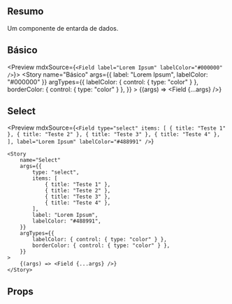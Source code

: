 <!-- #region Imports -->



<!-- #endregion -->

<Meta title="Components/Field" id="field" component={Field} />

## Resumo

Um componente de entarda de dados.

## Básico

<Preview mdxSource={`<Field label="Lorem Ipsum" labelColor="#000000" />`}>
    <Story
        name="Básico"
        args={{ label: "Lorem Ipsum", labelColor: "#000000" }}
        argTypes={{
            labelColor: { control: { type: "color" } },
            borderColor: { control: { type: "color" } },
        }}
    >
        {(args) => <Field {...args} />}
    </Story>
</Preview>

## Select

<Preview
    mdxSource={`<Field
    type="select"
    items: [
        { title: "Teste 1" },
        { title: "Teste 2" },
        { title: "Teste 3" },
        { title: "Teste 4" },
    ],
    label="Lorem Ipsum"
    labelColor="#488991"
    />`}
>
    <Story
        name="Select"
        args={{
            type: "select",
            items: [
                { title: "Teste 1" },
                { title: "Teste 2" },
                { title: "Teste 3" },
                { title: "Teste 4" },
            ],
            label: "Lorem Ipsum",
            labelColor: "#488991",
        }}
        argTypes={{
            labelColor: { control: { type: "color" } },
            borderColor: { control: { type: "color" } },
        }}
    >
        {(args) => <Field {...args} />}
    </Story>
</Preview>

## Props

<Props of={Field} />
